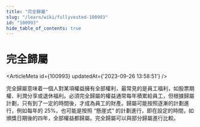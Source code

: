 ```yaml
---
title: "完全歸屬"
slug: "/learn/wiki/fullyvested-100993"
id: "100993"
hide_table_of_contents: true
---
```



# 完全歸屬

<ArticleMeta id={100993} updatedAt={'2023-09-26 13:58:51'} />
<div className='border-solid border-b border-t-0 my-4 border-[var(--ifm-color-gray-300)]' />

完全歸屬意味着一個人對某項權益擁有全部權利，最常見的是員工福利，如股票期權、利潤分享或退休福利。必須完全歸屬的權益通常每年積累給員工，但根據歸屬計劃，只有到了一定的時間後，才成為員工的財產。歸屬可能按照逐漸的計劃進行，例如每年的 25%，也可能是按照 “懸崖式” 的計劃進行，即在設定的時間，如頒獎日期後的四年，全部權益都歸屬。完全歸屬可以與部分歸屬進行比較。
